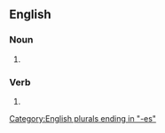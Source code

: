 ==English==

===Noun===
{{head|en|noun form}}

# {{plural of|abscess|lang=en}}

===Verb===
{{head|en|verb form}}

# {{en-third-person singular of|abscess}}

[[Category:English plurals ending in "-es"]]